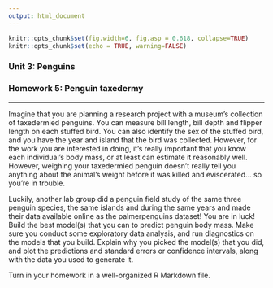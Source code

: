 ```yaml
---
output: html_document
---
```


```r
knitr::opts_chunk$set(fig.width=6, fig.asp = 0.618, collapse=TRUE) 
knitr::opts_chunk$set(echo = TRUE, warning=FALSE)
```

### Unit 3: Penguins
### Homework 5: Penguin taxedermy

***

Imagine that you are planning a research project with a museum's collection of taxedermied penguins. You can measure bill length, bill depth and flipper length on each stuffed bird. You can also identify the sex of the stuffed bird, and you have the year and island that the bird was collected. However, for the work you are interested in doing, it's really important that you know each individual's body mass, or at least can estimate it reasonably well. However, weighing your taxedermied penguin doesn't really tell you anything about the animal's weight before it was killed and eviscerated... so you're in trouble. 

Luckily, another lab group did a penguin field study of the same three penguin species, the same islands and during the same years and made their data available online as the palmerpenguins dataset! You are in luck! Build the best model(s) that you can to predict penguin body mass. Make sure you conduct some exploratory data analysis, and run diagnostics on the models that you build. Explain why you picked the model(s) that you did, and plot the predictions and standard errors or confidence intervals, along with the data you used to generate it. 

Turn in your homework in a well-organized R Markdown file.




